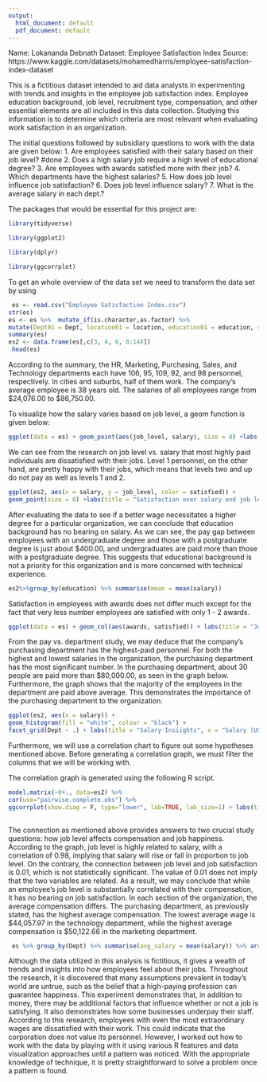 ---
output:
  html_document: default
  pdf_document: default
---

Name: Lokananda Debnath
Dataset: Employee Satisfaction Index
Source: https://www.kaggle.com/datasets/mohamedharris/employee-satisfaction-index-dataset 

This is a fictitious dataset intended to aid data analysts in experimenting with trends and insights in the employee job satisfaction index. Employee education background, job level, recruitment type, compensation, and other essential elements are all included in this data collection. Studying this information is to determine which criteria are most relevant when evaluating work satisfaction in an organization.

The initial questions followed by subsidiary questions to work with the data are given below: 
1. Are employees satisfied with their salary based on their job level? #done
2. Does a high salary job require a high level of educational degree? 
3. Are employees with awards satisfied more with their job?
4. Which departments have the highest salaries? 
5. How does job level influence job satisfaction? 
6. Does job level influence salary? 
7. What is the average salary in each dept.? 


The packages that would be essential for this project are:

```{r setup, include=FALSE, echo=TRUE}
library(tidyverse)

library(ggplot2)

library(dplyr)

library(ggcorrplot)

```

To get an whole overview of the data set we need to transform the data set by using

```{r}
 es <- read.csv("Employee Satisfaction Index.csv")
str(es)
es <- es %>%  mutate_if(is.character,as.factor) %>% 
mutate(Dept01 = Dept, location01 = location, education01 = education, recruitment_type01 = recruitment_type)
summary(es)
es2 <- data.frame(es[,c(3, 4, 6, 8:14)])
 head(es)
```
According to the summary, the HR, Marketing, Purchasing, Sales, and Technology departments each have 106, 95, 109, 92, and 98 personnel, respectively. In cities and suburbs, half of them work. The company's average employee is 38 years old. The salaries of all employees range from $24,076.00 to $86,750.00.

To visualize how the salary varies based on job level, a geom function is given below:

```{r}
ggplot(data = es) + geom_point(aes(job_level, salary), size = 8) +labs(title = "Relationship between job level and salary.", x = "Job Level", y = "Salary (USD)")
```
We can see from the research on job level vs. salary that most highly paid individuals are dissatisfied with their jobs. Level 1 personnel, on the other hand, are pretty happy with their jobs, which means that levels two and up do not pay as well as levels 1 and 2.

```{r}
ggplot(es2, aes(x = salary, y = job_level, color = satisfied)) +
geom_point(size = 8) +labs(title = "Satisfaction over salary and job level", x = "Salary (USD)", y = "Job level")
```

After evaluating the data to see if a better wage necessitates a higher degree for a particular organization, we can conclude that education background has no bearing on salary. As we can see, the pay gap between employees with an undergraduate degree and those with a postgraduate degree is just about $400.00, and undergraduates are paid more than those with a postgraduate degree. This suggests that educational background is not a priority for this organization and is more concerned with technical experience.
```{r}
es2%>%group_by(education) %>% summarise(mean = mean(salary))
```

Satisfaction in employees with awards does not differ much except for the fact that very less number employees are satisfied with only 1 - 2 awards. 
```{r}
ggplot(data = es) + geom_col(aes(awards, satisfied)) + labs(title = "Job satisfation in employees with awards.", x = "Number of Awards", y = "Number of satisfied employees")
```

From the pay vs. department study, we may deduce that the company's purchasing department has the highest-paid personnel. For both the highest and lowest salaries in the organization, the purchasing department has the most significant number. In the purchasing department, about 30 people are paid more than $80,000.00, as seen in the graph below. Furthermore, the graph shows that the majority of the employees in the department are paid above average. This demonstrates the importance of the purchasing department to the organization.
```{r}
ggplot(es2, aes(x = salary)) +
geom_histogram(fill = "white", colour = "black") +
facet_grid(Dept ~ .) + labs(title = "Salary Insiights", x = "Salary (USD)", y = "Number of Employees")
```


Furthermore, we will use a correlation chart to figure out some hypotheses mentioned above. Before generating a correlation graph, we must filter the columns that we will be working with.

The correlation graph is generated using the following R script.

```{r}
model.matrix(~0+., data=es2) %>% 
cor(use="pairwise.complete.obs") %>% 
ggcorrplot(show.diag = F, type="lower", lab=TRUE, lab_size=1) + labs(title = "Correlation of variables") 
 
```

The connection as mentioned above provides answers to two crucial study questions: how job level affects compensation and job happiness. According to the graph, job level is highly related to salary, with a correlation of 0.98, implying that salary will rise or fall in proportion to job level.
On the contrary, the connection between job level and job satisfaction is 0.01, which is not statistically significant. The value of 0.01 does not imply that the two variables are related. As a result, we may conclude that while an employee's job level is substantially correlated with their compensation, it has no bearing on job satisfaction.
In each section of the organization, the average compensation differs. The purchasing department, as previously stated, has the highest average compensation. The lowest average wage is $44,057.97 in the technology department, while the highest average compensation is $50,122.66 in the marketing department.
```{r}
 es %>% group_by(Dept) %>% summarise(avg_salary = mean(salary)) %>% arrange(desc(avg_salary))
```

Although the data utilized in this analysis is fictitious, it gives a wealth of trends and insights into how employees feel about their jobs. Throughout the research, it is discovered that many assumptions prevalent in today's world are untrue, such as the belief that a high-paying profession can guarantee happiness. This experiment demonstrates that, in addition to money, there may be additional factors that influence whether or not a job is satisfying. It also demonstrates how some businesses underpay their staff. According to this research, employees with even the most extraordinary wages are dissatisfied with their work. This could indicate that the corporation does not value its personnel. However, I worked out how to work with the data by playing with it using various R features and data visualization approaches until a pattern was noticed. With the appropriate knowledge of technique, it is pretty straightforward to solve a problem once a pattern is found.